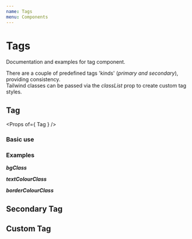 ```yaml
---
name: Tags
menu: Components
---
```



# Tags
Documentation and examples for tag component. <br />

There are a couple of predefined tags 'kinds' (_primary and secondary_), providing consistency. <br />
Tailwind classes can be passed via the _classList_ prop to create custom tag styles.

## Tag
<Props of={ Tag } />

### Basic use
<Playground>
    <Tag kind="primary" title="Tag copy" />
</Playground>

### Examples

***bgClass***
<Tag
    kind="primary"
    title="Tag copy"
    bgClass="bg-grey-dark"
    borderColourClass="border-grey-dark"
/>

***textColourClass***
<Tag
    kind="primary"
    title="Tag copy"
    textColourClass="text-black"
/>

***borderColourClass***
<Tag
    kind="primary"
    title="Tag copy"
    borderColourClass="border-black"
/>

## Secondary Tag
<Playground>
    <Tag
        kind="secondary"
        title="Secondary Tag copy"
    />
</Playground>

## Custom Tag
<Playground>
    <Tag
        title="Secondary Tag copy"
        classList="bg-black text-green-2 border-dashed border border-blue-1"
    />
</Playground>

